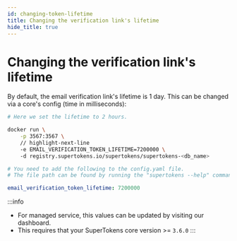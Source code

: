 ```yaml
---
id: changing-token-lifetime
title: Changing the verification link's lifetime
hide_title: true
---
```


<!-- ./thirdpartyemailpassword/common-customizations/email-verification/changing-token-lifetime.mdx -->


# Changing the verification link's lifetime

By default, the email verification link's lifetime is 1 day. This can be changed via a core's config (time in milliseconds):

<SelfHostedTabs>
<TabItem value="with-docker">

```bash
# Here we set the lifetime to 2 hours.

docker run \
    -p 3567:3567 \
    // highlight-next-line
    -e EMAIL_VERIFICATION_TOKEN_LIFETIME=7200000 \ 
    -d registry.supertokens.io/supertokens/supertokens-<db_name>
```
</TabItem>

<TabItem value="without-docker">

```yaml
# You need to add the following to the config.yaml file.
# The file path can be found by running the "supertokens --help" command

email_verification_token_lifetime: 7200000
```

</TabItem>
</SelfHostedTabs>

:::info
- For managed service, this values can be updated by visiting our dashboard.
- This requires that your SuperTokens core version >= `3.6.0`
:::
